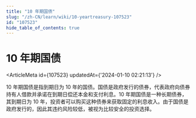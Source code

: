 ```yaml
---
title: "10 年期国债"
slug: "/zh-CN/learn/wiki/10-yeartreasury-107523"
id: "107523"
hide_table_of_contents: true
---
```



<Breadcrumbs current="10 年期国债" />

# 10 年期国债

<ArticleMeta id={107523} updatedAt={'2024-01-10 02:21:13'} />
<div className='border-solid border-b border-t-0 my-4 border-[var(--ifm-color-gray-300)]' />

10 年期国债是指到期日为 10 年的国债。国债是政府发行的债券，代表政府向债券持有人借款并承诺在到期日偿还本金和支付利息。10 年期国债是一种长期债券，其到期日为 10 年，投资者可以购买这种债券来获取固定的利息收入。由于国债是政府发行的，因此其违约风险较低，被视为比较安全的投资选择。
